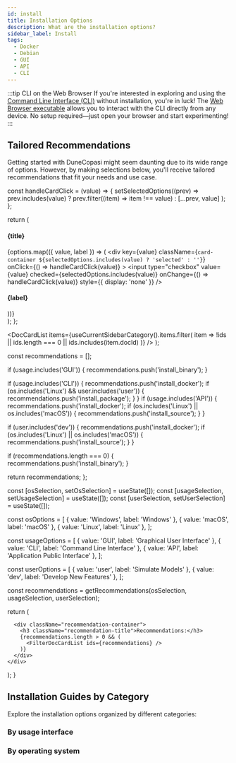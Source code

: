 ```yaml
---
id: install
title: Installation Options
description: What are the installation options?
sidebar_label: Install
tags:
  - Docker
  - Debian
  - GUI
  - API
  - CLI
---
```



:::tip CLI on the Web Browser
If you're interested in exploring and using the [Command Line Interface (CLI)](use_cli) without installation, you're in luck! The [Web Browser executable](try) allows you to interact with the CLI directly from any device. No setup required—just open your browser and start experimenting!
:::


## Tailored Recommendations

Getting started with DuneCopasi might seem daunting due to its wide range of options.
However, by making selections below, you'll receive tailored recommendations that fit your needs and use case.

  const handleCardClick = (value) => {
    setSelectedOptions((prev) =>
      prev.includes(value) ? prev.filter((item) => item !== value) : [...prev, value]
    );
  };

  return (
    <div className="container">
      <div className="card-description-container">
        <h4 className="card-title">{title}</h4>
      </div>
      <div className="card-list">
        {options.map(({ value, label }) => (
          <div
            key={value}
            className={`card-container ${selectedOptions.includes(value) ? 'selected' : ''}`}
            onClick={() => handleCardClick(value)}
          >
            <input
              type="checkbox"
              value={value}
              checked={selectedOptions.includes(value)}
              onChange={() => handleCardClick(value)}
              style={{ display: 'none' }}
            />
            <div className="card-style">
              <div className="card-body">
                <h4 className="card-title">{label}</h4>
              </div>
            </div>
          </div>
        ))}
      </div>
    </div>
  );
};

  <DocCardList
    items={useCurrentSidebarCategory().items.filter(
      item => !ids || ids.length === 0 || ids.includes(item.docId)
    )}
  />
);

  const recommendations = [];

  if (usage.includes('GUI')) {
    recommendations.push('install_binary');
  }

  if (usage.includes('CLI')) {
    recommendations.push('install_docker');
    if (os.includes('Linux') && user.includes('user')) {
      recommendations.push('install_package');
    }
  }
  if (usage.includes('API')) {
    recommendations.push('install_docker');
    if (os.includes('Linux') || os.includes('macOS')) {
      recommendations.push('install_source');
    }
  }

  if (user.includes('dev')) {
    recommendations.push('install_docker');
    if (os.includes('Linux') || os.includes('macOS')) {
      recommendations.push('install_source');
    }
  }

  if (recommendations.length === 0) {
    recommendations.push('install_binary');
  }

  return recommendations;
};

  const [osSelection, setOsSelection] = useState([]);
  const [usageSelection, setUsageSelection] = useState([]);
  const [userSelection, setUserSelection] = useState([]);

  const osOptions = [
    { value: 'Windows', label: 'Windows' },
    { value: 'macOS', label: 'macOS' },
    { value: 'Linux', label: 'Linux' },
  ];

  const usageOptions = [
    { value: 'GUI', label: 'Graphical User Interface' },
    { value: 'CLI', label: 'Command Line Interface' },
    { value: 'API', label: 'Application Public Interface' },
  ];

  const userOptions = [
    { value: 'user', label: 'Simulate Models' },
    { value: 'dev', label: 'Develop New Features' },
  ];

  const recommendations = getRecommendations(osSelection, usageSelection, userSelection);

  return (
    <div>
      <Checklist
        title="I want to use the"
        options={usageOptions}
        selectedOptions={usageSelection}
        setSelectedOptions={setUsageSelection}
      />
      <Checklist
        title="My Operating System is"
        options={osOptions}
        selectedOptions={osSelection}
        setSelectedOptions={setOsSelection}
      />
      <Checklist
        title="I want to"
        options={userOptions}
        selectedOptions={userSelection}
        setSelectedOptions={setUserSelection}
      />

      <div className="recommendation-container">
        <h3 className="recommendation-title">Recommendations:</h3>
        {recommendations.length > 0 && (
          <FilterDocCardList ids={recommendations} />
        )}
      </div>
    </div>
  );
}

<TailoredRecommendation />



## Installation Guides by Category

Explore the installation options organized by different categories:

### By usage interface

<Tabs className="unique-tabs">
  <TabItem value="GUI" label="Graphical User Interface">
    <FilterDocCardList ids = {['install_binary']}/>
  </TabItem>
  <TabItem value="CLI" label="Command Line Interface" default>
    <FilterDocCardList ids = {['install_docker', 'install_package', 'install_source']}/>
  </TabItem>
  <TabItem value="API" label="Application User Interface">
    <FilterDocCardList ids = {['install_docker', 'install_source']}/>
  </TabItem>
</Tabs>

### By operating system

<Tabs className="unique-tabs">
  <TabItem value="Windows" label="Windows">
    <FilterDocCardList ids = {['install_binary', 'install_docker']}/>
  </TabItem>
  <TabItem value="macOS" label="macOS" default>
    <FilterDocCardList ids = {['install_docker', 'install_source']}/>
  </TabItem>
  <TabItem value="Debian" label="Linux (Debian 11)">
    <FilterDocCardList ids = {['install_package', 'install_docker', 'install_source']}/>
  </TabItem>
  <TabItem value="Linux" label="Linux (Other)">
    <FilterDocCardList ids = {['install_docker', 'install_source']}/>
  </TabItem>
</Tabs>
